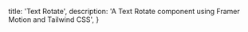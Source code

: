   title: 'Text Rotate',
  description: 'A Text Rotate component using Framer Motion and Tailwind CSS',
}

<BackButton href="/components/text" />

<ComponentPreview path="components/text/TextRotate" usingFramer />

